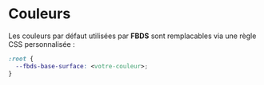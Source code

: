  
 
<Meta of={FbdsColorMeta} />
 
# Couleurs

Les couleurs par défaut utilisées par **FBDS** sont remplacables via une règle CSS personnalisée :

```css
:root {
  --fbds-base-surface: <votre-couleur>;
}
```

<Canvas of={Color} sourceState="none" withToolbar={false} />
